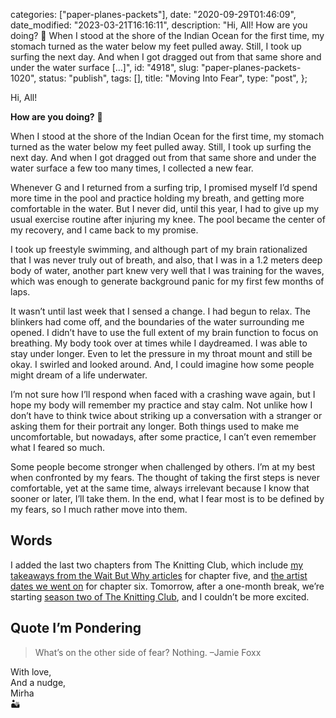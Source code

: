 
  categories: ["paper-planes-packets"],
  date: "2020-09-29T01:46:09",
  date_modified: "2023-03-21T16:16:11",
  description:
    "Hi, All! How are you doing? 🌵 When I stood at the shore of the Indian Ocean for the first time, my stomach turned as the water below my feet pulled away. Still, I took up surfing the next day. And when I got dragged out from that same shore and under the water surface […]",
  id: "4918",
  slug: "paper-planes-packets-1020",
  status: "publish",
  tags: [],
  title: "Moving Into Fear",
  type: "post",
};


Hi, All!

**How are you doing?** 🌵

When I stood at the shore of the Indian Ocean for the first time, my stomach turned as the water below my feet pulled away. Still, I took up surfing the next day. And when I got dragged out from that same shore and under the water surface a few too many times, I collected a new fear.

Whenever G and I returned from a surfing trip, I promised myself I’d spend more time in the pool and practice holding my breath, and getting more comfortable in the water. But I never did, until this year, I had to give up my usual exercise routine after injuring my knee. The pool became the center of my recovery, and I came back to my promise.

I took up freestyle swimming, and although part of my brain rationalized that I was never truly out of breath, and also, that I was in a 1.2 meters deep body of water, another part knew very well that I was training for the waves, which was enough to generate background panic for my first few months of laps.

It wasn’t until last week that I sensed a change. I had begun to relax. The blinkers had come off, and the boundaries of the water surrounding me opened. I didn’t have to use the full extent of my brain function to focus on breathing. My body took over at times while I daydreamed. I was able to stay under longer. Even to let the pressure in my throat mount and still be okay. I swirled and looked around. And, I could imagine how some people might dream of a life underwater.

I’m not sure how I’ll respond when faced with a crashing wave again, but I hope my body will remember my practice and stay calm. Not unlike how I don’t have to think twice about striking up a conversation with a stranger or asking them for their portrait any longer. Both things used to make me uncomfortable, but nowadays, after some practice, I can’t even remember what I feared so much.

Some people become stronger when challenged by others. I’m at my best when confronted by my fears. The thought of taking the first steps is never comfortable, yet at the same time, always irrelevant because I know that sooner or later, I’ll take them. In the end, what I fear most is to be defined by my fears, so I much rather move into them.

## Words

I added the last two chapters from The Knitting Club, which include [my takeaways from the Wait But Why articles](/posts/the-knitting-club/#wait-but-why) for chapter five, and [the artist dates we went on](/posts/the-knitting-club/#the-artists-way) for chapter six. Tomorrow, after a one-month break, we’re starting [season two of The Knitting Club](/posts/the-knitting-club-season-two/), and I couldn’t be more excited.

## Quote I’m Pondering

> What’s on the other side of fear? Nothing. –Jamie Foxx

With love,\
And a nudge,\
Mirha\
🏜
